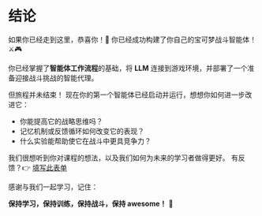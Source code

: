 # 结论

如果你已经走到这里，恭喜你！🥳 你已经成功构建了你自己的宝可梦战斗智能体！⚔️🎮

你已经掌握了**智能体工作流程**的基础，将 **LLM** 连接到游戏环境，并部署了一个准备迎接战斗挑战的智能代理。

但旅程并未结束！
现在你的第一个智能体已经启动并运行，想想你如何进一步改进它：

- 你能提高它的战略思维吗？
- 记忆机制或反馈循环如何改变它的表现？
- 什么实验能帮助使它在战斗中更具竞争力？

我们很想听到你对课程的想法，以及我们如何为未来的学习者做得更好。
有反馈？👉 [填写此表单](https://docs.google.com/forms/d/e/1FAIpQLSe9VaONn0eglax0uTwi29rIn4tM7H2sYmmybmG5jJNlE5v0xA/viewform?usp=dialog)

感谢与我们一起学习，记住：

**保持学习，保持训练，保持战斗，保持 awesome！** 🤗
